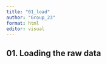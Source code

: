 ```yaml
---
title: "01_load"
author: "Group_23"
format: html
editor: visual
---
```


## 01. Loading the raw data 
